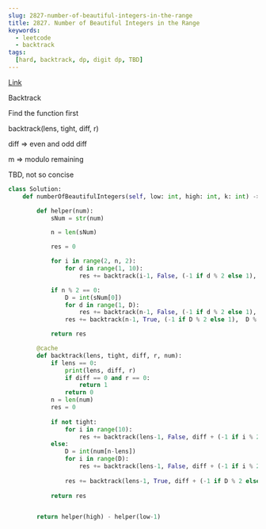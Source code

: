 ```yaml
---
slug: 2827-number-of-beautiful-integers-in-the-range
title: 2827. Number of Beautiful Integers in the Range
keywords:
  - leetcode
  - backtrack
tags:
  [hard, backtrack, dp, digit dp, TBD]
---
```


[Link](https://leetcode.com/problems/number-of-beautiful-integers-in-the-range/description/)

Backtrack

Find the function first

backtrack(lens, tight, diff, r)

diff => even and odd diff

m => modulo remaining

TBD, not so concise

```python
class Solution:
    def numberOfBeautifulIntegers(self, low: int, high: int, k: int) -> int:

        def helper(num):
            sNum = str(num)

            n = len(sNum)

            res = 0

            for i in range(2, n, 2):
                for d in range(1, 10):
                    res += backtrack(i-1, False, (-1 if d % 2 else 1),  d % k, sNum)

            if n % 2 == 0:
                D = int(sNum[0])
                for d in range(1, D):
                    res += backtrack(n-1, False, (-1 if d % 2 else 1),  d % k, sNum)
                res += backtrack(n-1, True, (-1 if D % 2 else 1),  D % k, sNum)

            return res

        @cache
        def backtrack(lens, tight, diff, r, num):
            if lens == 0:
                print(lens, diff, r)
                if diff == 0 and r == 0:
                    return 1
                return 0
            n = len(num)
            res = 0
            
            if not tight:
                for i in range(10):
                    res += backtrack(lens-1, False, diff + (-1 if i % 2 else 1),  (r * 10 + i) % k, num)
            else:
                D = int(num[n-lens])
                for i in range(D):
                    res += backtrack(lens-1, False, diff + (-1 if i % 2 else 1),  (r * 10 + i) % k, num)
            
                res += backtrack(lens-1, True, diff + (-1 if D % 2 else 1),  (r * 10 + D) % k, num)
            
            return res


        return helper(high) - helper(low-1)
```

